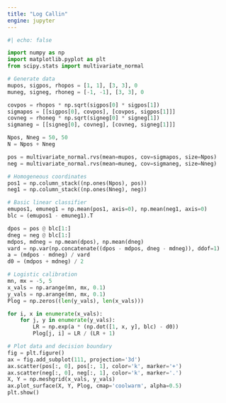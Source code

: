 ```yaml
---
title: "Log Callin"
engine: jupyter
---
```


```python

#| echo: false

import numpy as np
import matplotlib.pyplot as plt
from scipy.stats import multivariate_normal

# Generate data
mupos, sigpos, rhopos = [1, 1], [3, 3], 0
muneg, signeg, rhoneg = [-1, -1], [3, 3], 0

covpos = rhopos * np.sqrt(sigpos[0] * sigpos[1])
sigmapos = [[sigpos[0], covpos], [covpos, sigpos[1]]]
covneg = rhoneg * np.sqrt(signeg[0] * signeg[1])
sigmaneg = [[signeg[0], covneg], [covneg, signeg[1]]]

Npos, Nneg = 50, 50
N = Npos + Nneg

pos = multivariate_normal.rvs(mean=mupos, cov=sigmapos, size=Npos)
neg = multivariate_normal.rvs(mean=muneg, cov=sigmaneg, size=Nneg)

# Homogeneous coordinates
pos1 = np.column_stack((np.ones(Npos), pos))
neg1 = np.column_stack((np.ones(Nneg), neg))

# Basic linear classifier
emupos1, emuneg1 = np.mean(pos1, axis=0), np.mean(neg1, axis=0)
blc = (emupos1 - emuneg1).T

dpos = pos @ blc[1:]
dneg = neg @ blc[1:]
mdpos, mdneg = np.mean(dpos), np.mean(dneg)
vard = np.var(np.concatenate((dpos - mdpos, dneg - mdneg)), ddof=1)
a = (mdpos - mdneg) / vard
d0 = (mdpos + mdneg) / 2

# Logistic calibration
mn, mx = -5, 5
x_vals = np.arange(mn, mx, 0.1)
y_vals = np.arange(mn, mx, 0.1)
Plog = np.zeros((len(y_vals), len(x_vals)))

for i, x in enumerate(x_vals):
    for j, y in enumerate(y_vals):
        LR = np.exp(a * (np.dot([1, x, y], blc) - d0))
        Plog[j, i] = LR / (LR + 1)

# Plot data and decision boundary
fig = plt.figure()
ax = fig.add_subplot(111, projection='3d')
ax.scatter(pos[:, 0], pos[:, 1], color='k', marker='+')
ax.scatter(neg[:, 0], neg[:, 1], color='k', marker='.')
X, Y = np.meshgrid(x_vals, y_vals)
ax.plot_surface(X, Y, Plog, cmap='coolwarm', alpha=0.5)
plt.show()


```